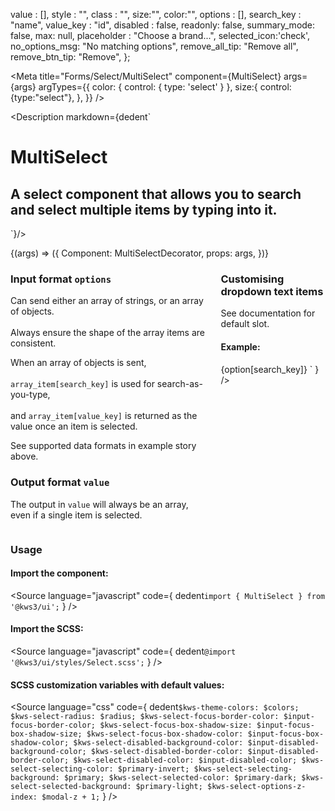 
  value : [],
  style : "",
  class : "",
  size:"",
  color:"",
  options : [],
  search_key : "name",
  value_key : "id",
  disabled : false,
  readonly: false,
  summary_mode: false,
  max: null,
  placeholder : "Choose a brand...",
  selected_icon:'check',
  no_options_msg: "No matching options",
  remove_all_tip: "Remove all",
  remove_btn_tip: "Remove",
};


<Version />

<Meta
  title="Forms/Select/MultiSelect"
  component={MultiSelect}
  args={args}
  argTypes={{
    color: {
      control: { type: 'select' }
    },
    size:{
      control: {type:"select"},
    },
  }}
/>

<Description markdown={dedent`
# MultiSelect
## A select component that allows you to search and select multiple items by typing into it.
`}/>

<Canvas>
  <Story
  name="MultiSelect"
  args={args}
  play={playInteractions}
  >
  {(args) => ({
    Component: MultiSelectDecorator,
    props: args,
  })}
  </Story>
</Canvas>

<ArgsTable story="MultiSelect" />

<div class="notification is-primary is-light">
  <div class="columns">
    <div class="column">
      <h3>Input format <code>options</code></h3>
      <p>Can send either an array of strings, or an array of objects.<br>
      </br>Always ensure the shape of the array items are consistent.</p>
      <p>When an array of objects is sent, <br>
      </br>
      <code>array_item[search_key]</code> is used for search-as-you-type, <br>
      </br>
      and <code>array_item[value_key]</code> is returned as the value once an item is selected.</p>
      <p>See supported data formats in example story above.</p>
      <h3>Output format <code>value</code></h3>
      <p>The output in <code>value</code> will always be an array, even if a single item is selected.</p>
    </div>
    <div class="column">
    <h3>Customising dropdown text items</h3>
    <p>See documentation for default slot.</p>
    <h4>Example:</h4>
    <Source
  language="jsx"
  code={
    dedent`<MultiSelect
      ...other_options
      let:search_key 
      let:option>
      <span class="has-text-danger">
        {option[search_key]}
      </span>
    </MultiSelect>`
  }
/>
    </div>
  </div>
</div>

### Usage
#### Import the component:
<Source
  language="javascript"
  code={
    dedent`import { MultiSelect } from '@kws3/ui';`
  }
/>

#### Import the SCSS:
<Source
  language="javascript"
  code={
    dedent`@import '@kws3/ui/styles/Select.scss';`
  }
/>

#### SCSS customization variables with default values:
<Source
  language="css"
  code={
    dedent`
      $kws-theme-colors: $colors;
      $kws-select-radius: $radius;
      $kws-select-focus-border-color: $input-focus-border-color;
      $kws-select-focus-box-shadow-size: $input-focus-box-shadow-size;
      $kws-select-focus-box-shadow-color: $input-focus-box-shadow-color;
      $kws-select-disabled-background-color: $input-disabled-background-color;
      $kws-select-disabled-border-color: $input-disabled-border-color;
      $kws-select-disabled-color: $input-disabled-color;
      $kws-select-selecting-color: $primary-invert;
      $kws-select-selecting-background: $primary;
      $kws-select-selected-color: $primary-dark;
      $kws-select-selected-background: $primary-light;
      $kws-select-options-z-index: $modal-z + 1;
    `
  }
/>

